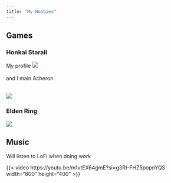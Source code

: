 ```yaml
---
title: "My Hobbies"
---
```


## Games

### Honkai Starail
My profile
![](image/hsr.jpg)
<br>
<br>
and I main Acheron

<br>
![](image/raiden.gif)
<br>

### Elden Ring
![](image/letme.jpg)

## Music
Will listen to LoFi when doing work

{{< video https://youtu.be/m1vtEX64gmE?si=g3RI-FHZ5popnYQS width="800" height="400" >}}
